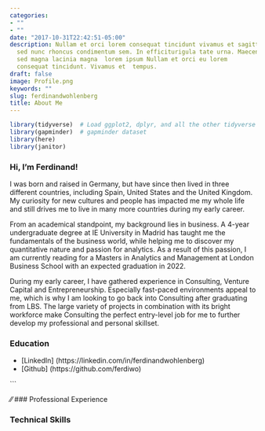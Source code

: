 ```yaml
---
categories:
- ""
- ""
date: "2017-10-31T22:42:51-05:00"
description: Nullam et orci lorem consequat tincidunt vivamus et sagittis magna
  sed nunc rhoncus condimentum sem. In efficiturigula tate urna. Maecenas massa
  sed magna lacinia magna  lorem ipsum Nullam et orci eu lorem
  consequat tincidunt. Vivamus et  tempus.
draft: false
image: Profile.png
keywords: ""
slug: ferdinandwohlenberg
title: About Me
---
```


```r
library(tidyverse)  # Load ggplot2, dplyr, and all the other tidyverse packages
library(gapminder)  # gapminder dataset
library(here)
library(janitor)
```

### Hi, I'm Ferdinand!
I was born and raised in Germany, but have since then lived in three different countries, including Spain, United States and the United Kingdom. My curiosity for new cultures and people has impacted me my whole life and still drives me to live in many more countries during my early career.\ 
    
From an academical standpoint, my background lies in business. A 4-year undergraduate degree at IE University in Madrid has taught me the fundamentals of the business world, while helping me to discover my quantitative nature and passion for analytics. As a result of this passion, I am currently reading for a Masters in Analytics and Management at London Business School with an expected graduation in 2022.\ 
   
During my early career, I have gathered experience in Consulting, Venture Capital and Entrepreneurship. Especially fast-paced environments appeal to me, which is why I am looking to go back into Consulting after graduating from LBS. The large variety of projects in combination with its bright workforce make Consulting the perfect entry-level job for me to further develop my professional and personal skillset.\ 
   
### Education 
- [LinkedIn] (https://linkedin.com/in/ferdinandwohlenberg)
- [Github] (https://github.com/ferdiwo)


\usepackage{tcolorbox}

\newtcolorbox{blackbox}{
  colback=black,
  colframe=orange,
  coltext=white,
  boxsep=5pt,
  arc=4pt}

```



⁄⁄
### Professional Experience

### Technical Skills

